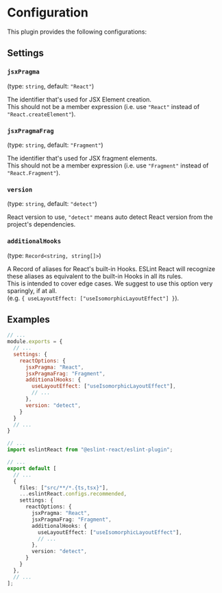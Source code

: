 
# Configuration

This plugin provides the following configurations:

## Settings

### `jsxPragma`

(type: `string`, default: `"React"`)

The identifier that's used for JSX Element creation.\
This should not be a member expression (i.e. use `"React"` instead of `"React.createElement"`).

### `jsxPragmaFrag`

(type: `string`, default: `"Fragment"`)

The identifier that's used for JSX fragment elements.\
This should not be a member expression (i.e. use `"Fragment"` instead of `"React.Fragment"`).

### `version`

(type: `string`, default: `"detect"`)

React version to use, `"detect"` means auto detect React version from the project's dependencies.

### `additionalHooks`

(type: `Record<string, string[]>`)

A Record of aliases for React's built-in Hooks. ESLint React will recognize these aliases as equivalent to the built-in Hooks in all its rules.\
This is intended to cover edge cases. We suggest to use this option very sparingly, if at all.\
(e.g. `{ useLayoutEffect: ["useIsomorphicLayoutEffect"] }`).

## Examples

<ESLintConfig>

<Config>

```js filename=".eslintrc.js"
// ...
module.exports = {
  // ...
  settings: {
    reactOptions: {
      jsxPragma: "React",
      jsxPragmaFrag: "Fragment",
      additionalHooks: {
        useLayoutEffect: ["useIsomorphicLayoutEffect"],
        // ...
      },
      version: "detect",
    }
  }
  // ...
}
```

</Config>

<Config>

```ts twoslash filename="eslint.config.js"
// ...
import eslintReact from "@eslint-react/eslint-plugin";

// ...
export default [
  // ...
  {
    files: ["src/**/*.{ts,tsx}"],
    ...eslintReact.configs.recommended,
    settings: {
      reactOptions: {
        jsxPragma: "React",
        jsxPragmaFrag: "Fragment",
        additionalHooks: {
          useLayoutEffect: ["useIsomorphicLayoutEffect"],
          // ...
        },
        version: "detect",
      }
    }
  },
  // ...
];
```

</Config>

</ESLintConfig>
